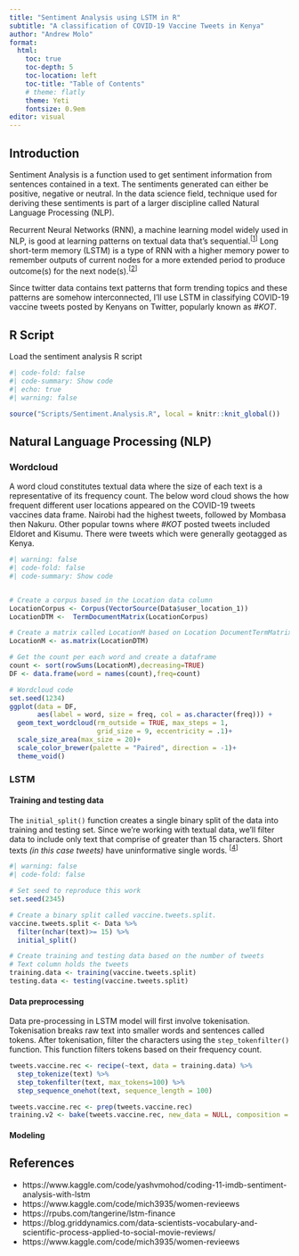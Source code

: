 ```yaml
---
title: "Sentiment Analysis using LSTM in R"
subtitle: "A classification of COVID-19 Vaccine Tweets in Kenya"
author: "Andrew Molo"
format:
  html:
    toc: true
    toc-depth: 5
    toc-location: left
    toc-title: "Table of Contents"
    # theme: flatly
    theme: Yeti
    fontsize: 0.9em
editor: visual
---
```


## Introduction
Sentiment Analysis is a function used to get sentiment information from sentences contained in a text. The sentiments generated can either be positive, negative or neutral. 
In the data science field, technique used for deriving these sentiments is part of a larger discipline called Natural Language Processing (NLP). 

Recurrent Neural Networks (RNN), a machine learning model widely used in NLP, is good at learning patterns on textual data that's sequential.^[[1](https://www.kaggle.com/code/yashvmohod/coding-11-imdb-sentiment-analysis-with-lstm){target="_blank"}]^ Long short-term memory (LSTM) is a type of RNN with a higher memory power to remember outputs of current nodes for a more extended period to produce outcome(s) for the next node(s).^[[2](https://www.turing.com/kb/recurrent-neural-networks-and-lstm#long-short-term-memory-(lstm)-in-machine-learning){target="_blank"}]^  

Since twitter data contains text patterns that form trending topics and these patterns are somehow interconnected, I'll use LSTM in classifying COVID-19 vaccine tweets posted by Kenyans on Twitter, popularly known as *#KOT*. 

<!-- Recurrent Neural Networks (RNN) are widely used for  Natural Language Processing (NLP) tasks because they're good at learning patterns in sequential data such as text.^[[1](https://www.kaggle.com/code/yashvmohod/coding-11-imdb-sentiment-analysis-with-lstm){target="_blank"}]^ LSTM stands for Long Short Term Memory.  Quarto enables you to weave together content and executable code into a finished document. To learn more about Quarto see <https://quarto.org>. -->


## R Script
Load the sentiment analysis R script
```r
#| code-fold: false
#| code-summary: Show code
#| echo: true
#| warning: false

source("Scripts/Sentiment.Analysis.R", local = knitr::knit_global())
```


## Natural Language Processing (NLP)

### Wordcloud
A word cloud constitutes textual data where the size of each text is a representative of its frequency count. The below word cloud shows the how frequent different user locations appeared on the COVID-19 tweets vaccines data frame. Nairobi had the highest tweets, followed by Mombasa then Nakuru. Other popular towns where *#KOT* posted tweets included Eldoret and Kisumu. There were tweets which were generally  geotagged as Kenya. 

```r
#| warning: false
#| code-fold: false
#| code-summary: Show code


# Create a corpus based in the Location data column
LocationCorpus <- Corpus(VectorSource(Data$user_location_1))
LocationDTM <-  TermDocumentMatrix(LocationCorpus)

# Create a matrix called LocationM based on Location DocumentTermMatrix
LocationM <- as.matrix(LocationDTM)

# Get the count per each word and create a dataframe
count <- sort(rowSums(LocationM),decreasing=TRUE)
DF <- data.frame(word = names(count),freq=count)

# Wordcloud code
set.seed(1234)
ggplot(data = DF, 
       aes(label = word, size = freq, col = as.character(freq))) + 
  geom_text_wordcloud(rm_outside = TRUE, max_steps = 1,
                      grid_size = 9, eccentricity = .1)+
  scale_size_area(max_size = 20)+
  scale_color_brewer(palette = "Paired", direction = -1)+
  theme_void()
```


### LSTM

#### Training and testing data
The `initial_split()` function creates a single binary split of the data into training and testing set. Since we're working with textual data, we'll filter data to include only text that comprise of greater than 15 characters. Short texts _(in this case tweets)_ have uninformative single words. ^[[4](https://smltar.com/dldnn.html#kickstarter){target="_blank"}]^  

```r
#| warning: false
#| code-fold: false

# Set seed to reproduce this work
set.seed(2345)

# Create a binary split called vaccine.tweets.split. 
vaccine.tweets.split <- Data %>%
  filter(nchar(text)>= 15) %>%
  initial_split()

# Create training and testing data based on the number of tweets 
# Text column holds the tweets
training.data <- training(vaccine.tweets.split)
testing.data <- testing(vaccine.tweets.split)
```

#### Data preprocessing
Data pre-processing in LSTM model will first involve tokenisation. Tokenisation breaks raw text into smaller words and sentences called tokens. After tokenisation, filter the characters using the `step_tokenfilter()` function.
This function filters tokens based on their frequency count.

```r
tweets.vaccine.rec <- recipe(~text, data = training.data) %>%
  step_tokenize(text) %>%
  step_tokenfilter(text, max_tokens=100) %>%
  step_sequence_onehot(text, sequence_length = 100)

tweets.vaccine.rec <- prep(tweets.vaccine.rec)
training.v2 <- bake(tweets.vaccine.rec, new_data = NULL, composition = "matrix")
```

#### Modeling



 
## References

* https://www.kaggle.com/code/yashvmohod/coding-11-imdb-sentiment-analysis-with-lstm
* https://www.kaggle.com/code/mich3935/women-revieews 
* https://rpubs.com/tangerine/lstm-finance
* https://blog.griddynamics.com/data-scientists-vocabulary-and-scientific-process-applied-to-social-movie-reviews/
* https://www.kaggle.com/code/mich3935/women-revieews

